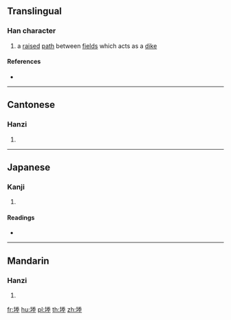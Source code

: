 {{character info/new}}
==Translingual==

===Han character===
{{Han char|rn=32|rad=土|as=09|sn=12|four=42114|canj=GFQG|ids=⿰土⿱𠔉土}}

# a [[raised]] [[path]] between [[field]]s which acts as a [[dike]]

====References====
* {{Han ref|kx=0232.210|dkj=05237|dj=0470.180|hdz=10467.010|uh=5818|ud=22552}}

----

==Cantonese==

===Hanzi===
{{yue-hanzi|jyut=[[sing4]]|y=sing4}}

# {{defn|lang=yue|sort=土09}}

----

==Japanese==

===Kanji===
{{ja-kanji|grade=|rs=土09}}

# {{defn|lang=ja|sort=土09}}

====Readings====
* {{ja-readings|on=[[しょう]] (shō)|kun=}}

----

==Mandarin==

===Hanzi===
{{cmn-hanzi|pin=[[chéng]] ([[cheng2]])|wg=ch'eng<sup>2</sup>}}

# {{defn|lang=cmn|sort=土09}}

[[fr:堘]]
[[hu:堘]]
[[pl:堘]]
[[th:堘]]
[[zh:堘]]